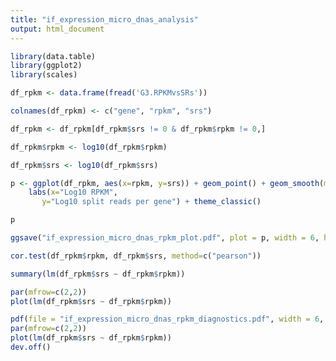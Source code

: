 ```yaml
---
title: "if_expression_micro_dnas_analysis"
output: html_document
---
```




```r

library(data.table)
library(ggplot2)
library(scales)

df_rpkm <- data.frame(fread('G3.RPKMvsSRs'))

colnames(df_rpkm) <- c("gene", "rpkm", "srs")

df_rpkm <- df_rpkm[df_rpkm$srs != 0 & df_rpkm$rpkm != 0,]

df_rpkm$rpkm <- log10(df_rpkm$rpkm)

df_rpkm$srs <- log10(df_rpkm$srs)

p <- ggplot(df_rpkm, aes(x=rpkm, y=srs)) + geom_point() + geom_smooth(method='lm', color='red') +
    labs(x="Log10 RPKM",
       y="Log10 split reads per gene") + theme_classic()

p

ggsave("if_expression_micro_dnas_rpkm_plot.pdf", plot = p, width = 6, height = 4)

```

```r
cor.test(df_rpkm$rpkm, df_rpkm$srs, method=c("pearson"))
```

```r
summary(lm(df_rpkm$srs ~ df_rpkm$rpkm))
```

```r
par(mfrow=c(2,2))
plot(lm(df_rpkm$srs ~ df_rpkm$rpkm))

pdf(file = "if_expression_micro_dnas_rpkm_diagnostics.pdf", width = 6, height = 4)
par(mfrow=c(2,2))
plot(lm(df_rpkm$srs ~ df_rpkm$rpkm))
dev.off()
```